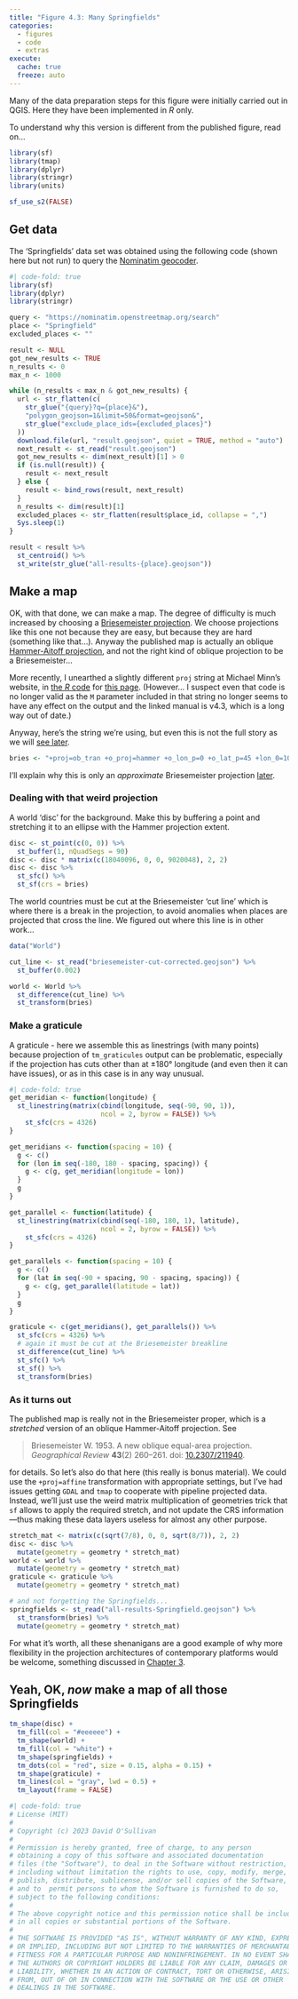 ```yaml
---
title: "Figure 4.3: Many Springfields"
categories: 
  - figures
  - code
  - extras
execute: 
  cache: true
  freeze: auto
---
```


Many of the data preparation steps for this figure were initially carried out in QGIS. Here they have been implemented in _R_ only.

To understand why this version is different from the published figure, read on...

```r
library(sf)
library(tmap)
library(dplyr)
library(stringr)
library(units)

sf_use_s2(FALSE)
```

## Get data
The 'Springfields' data set was obtained using the following code (shown here but not run) to query the [Nominatim geocoder](https://nominatim.openstreetmap.org/ui/search.html).

```r
#| code-fold: true
library(sf)
library(dplyr)
library(stringr)

query <- "https://nominatim.openstreetmap.org/search"
place <- "Springfield"
excluded_places <- ""

result <- NULL
got_new_results <- TRUE
n_results <- 0
max_n <- 1000

while (n_results < max_n & got_new_results) {
  url <- str_flatten(c(
    str_glue("{query}?q={place}&"),
    "polygon_geojson=1&limit=50&format=geojson&",
    str_glue("exclude_place_ids={excluded_places}")
  ))
  download.file(url, "result.geojson", quiet = TRUE, method = "auto")
  next_result <- st_read("result.geojson")
  got_new_results <- dim(next_result)[1] > 0
  if (is.null(result)) {
    result <- next_result
  } else {
    result <- bind_rows(result, next_result)
  }
  n_results <- dim(result)[1]
  excluded_places <- str_flatten(result$place_id, collapse = ",")
  Sys.sleep(1)
}

result < result %>% 
  st_centroid() %>% 
  st_write(str_glue("all-results-{place}.geojson"))
```

## Make a map
OK, with that done, we can make a map. The degree of difficulty is much increased by choosing a [Briesemeister projection](https://www.map-projections.net/single-view/briesemeister-v2). We choose projections like this one not because they are easy, but because they are hard (something like that...). Anyway the published map is actually an oblique [Hammer-Aitoff projection](https://en.wikipedia.org/wiki/Aitoff_projection), and not the right kind of oblique projection to be a Briesemeister...

More recently, I unearthed a slightly different `proj` string at Michael Minn's website, in [the _R_ code](https://michaelminn.net/tutorials/gis-projections-world/world-projections.r) for [this page](https://michaelminn.net/tutorials/gis-projections-world/index.html). (However... I suspect even that code is no longer valid as the `M` parameter included in that string no longer seems to have any effect on the output and the linked manual is v4.3, which is a long way out of date.)

Anyway, here's the string we're using, but even this is not the full story as we will [see later](#as-it-turns-out).

```r
bries <- "+proj=ob_tran +o_proj=hammer +o_lon_p=0 +o_lat_p=45 +lon_0=10"
```

I'll explain why this is only an *approximate* Briesemeister projection [later](#as-it-turns-out).

### Dealing with that weird projection
A world 'disc' for the background. Make this by buffering a point and stretching it to an ellipse with the Hammer projection extent.

```r
disc <- st_point(c(0, 0)) %>%
  st_buffer(1, nQuadSegs = 90)
disc <- disc * matrix(c(18040096, 0, 0, 9020048), 2, 2)
disc <- disc %>%
  st_sfc() %>%
  st_sf(crs = bries)
```

The world countries must be cut at the Briesemeister 'cut line' which is where there is a break in the projection, to avoid anomalies when places are projected that cross the line. We figured out where this line is in other work...

```r
data("World")

cut_line <- st_read("briesemeister-cut-corrected.geojson") %>%
  st_buffer(0.002)

world <- World %>%
  st_difference(cut_line) %>%
  st_transform(bries)
```

### Make a graticule 
A graticule - here we assemble this as linestrings (with many points) because projection of `tm_graticules` output can be problematic, especially if the projection has cuts other than at &pm;180&deg; longitude (and even then it can have issues), or as in this case is in any way unusual.

```r
#| code-fold: true
get_meridian <- function(longitude) {
  st_linestring(matrix(cbind(longitude, seq(-90, 90, 1)),
                       ncol = 2, byrow = FALSE)) %>%
    st_sfc(crs = 4326)
}

get_meridians <- function(spacing = 10) {
  g <- c()
  for (lon in seq(-180, 180 - spacing, spacing)) {
    g <- c(g, get_meridian(longitude = lon))
  }
  g
}

get_parallel <- function(latitude) {
  st_linestring(matrix(cbind(seq(-180, 180, 1), latitude),
                       ncol = 2, byrow = FALSE)) %>%
    st_sfc(crs = 4326)
}

get_parallels <- function(spacing = 10) {
  g <- c()
  for (lat in seq(-90 + spacing, 90 - spacing, spacing)) {
    g <- c(g, get_parallel(latitude = lat))
  }
  g
}

graticule <- c(get_meridians(), get_parallels()) %>%
  st_sfc(crs = 4326) %>%
  # again it must be cut at the Briesemeister breakline
  st_difference(cut_line) %>%
  st_sfc() %>%
  st_sf() %>%
  st_transform(bries)
```

### As it turns out
The published map is really not in the Briesemeister proper, which is a _stretched_ version of an oblique Hammer-Aitoff projection. See

> Briesemeister W. 1953. A new oblique equal-area projection. *Geographical Review* **43**(2) 260&ndash;261. doi: [10.2307/211940](https://dx.doi.org/10.2307/211940).

for details. So let's also do that here (this really is bonus material). We could use the `+proj=affine` transformation with appropriate settings, but I've had issues getting `GDAL` and `tmap` to cooperate with pipeline projected data. Instead, we'll just use the weird matrix multiplication of geometries trick that `sf` allows to apply the required stretch, and not update the CRS information&mdash;thus making these data layers useless for almost any other purpose.

```r
stretch_mat <- matrix(c(sqrt(7/8), 0, 0, sqrt(8/7)), 2, 2)
disc <- disc %>%
  mutate(geometry = geometry * stretch_mat)
world <- world %>%
  mutate(geometry = geometry * stretch_mat)
graticule <- graticule %>%
  mutate(geometry = geometry * stretch_mat)

# and not forgetting the Springfields...
springfields <- st_read("all-results-Springfield.geojson") %>%
  st_transform(bries) %>%
  mutate(geometry = geometry * stretch_mat)
```

For what it's worth, all these shenanigans are a good example of why more flexibility in the projection architectures of contemporary platforms would be welcome, something discussed in [Chapter 3](../chap3/index.qmd).

## Yeah, OK, _now_ make a map of all those Springfields

```r
tm_shape(disc) + 
  tm_fill(col = "#eeeeee") + 
  tm_shape(world) + 
  tm_fill(col = "white") +
  tm_shape(springfields) +
  tm_dots(col = "red", size = 0.15, alpha = 0.15) +
  tm_shape(graticule) +
  tm_lines(col = "gray", lwd = 0.5) +
  tm_layout(frame = FALSE)
```

```r
#| code-fold: true
# License (MIT)
#
# Copyright (c) 2023 David O'Sullivan
#
# Permission is hereby granted, free of charge, to any person
# obtaining a copy of this software and associated documentation
# files (the "Software"), to deal in the Software without restriction,
# including without limitation the rights to use, copy, modify, merge,
# publish, distribute, sublicense, and/or sell copies of the Software,
# and to  permit persons to whom the Software is furnished to do so,
# subject to the following conditions:
#
# The above copyright notice and this permission notice shall be included
# in all copies or substantial portions of the Software.
#
# THE SOFTWARE IS PROVIDED "AS IS", WITHOUT WARRANTY OF ANY KIND, EXPRESS
# OR IMPLIED, INCLUDING BUT NOT LIMITED TO THE WARRANTIES OF MERCHANTABILITY,
# FITNESS FOR A PARTICULAR PURPOSE AND NONINFRINGEMENT. IN NO EVENT SHALL
# THE AUTHORS OR COPYRIGHT HOLDERS BE LIABLE FOR ANY CLAIM, DAMAGES OR OTHER
# LIABILITY, WHETHER IN AN ACTION OF CONTRACT, TORT OR OTHERWISE, ARISING
# FROM, OUT OF OR IN CONNECTION WITH THE SOFTWARE OR THE USE OR OTHER
# DEALINGS IN THE SOFTWARE.
```
